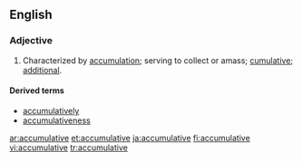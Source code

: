 ==English==

===Adjective===
{{en-adj}}

# Characterized by [[accumulation]]; serving to collect or amass; [[cumulative]]; [[additional]].

====Derived terms====
* [[accumulatively]]
* [[accumulativeness]]

[[ar:accumulative]]
[[et:accumulative]]
[[ja:accumulative]]
[[fi:accumulative]]
[[vi:accumulative]]
[[tr:accumulative]]